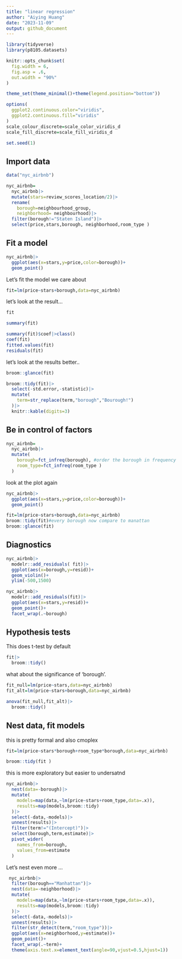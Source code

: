 ```yaml
---
title: "linear regression"
author: "Aiying Huang"
date: "2023-11-09"
output: github_document
---
```


```r
library(tidyverse)
library(p8105.datasets)

knitr::opts_chunk$set(
  fig.width = 6,
  fig.asp = .6,
  out.width = "90%"
)

theme_set(theme_minimal()+theme(legend.position="bottom"))

options(
  ggplot2.continuous.color="viridis",
  ggplot2.continuous.fill="viridis"
)
scale_colour_discrete=scale_color_viridis_d
scale_fill_discrete=scale_fill_viridis_d

set.seed(1)
```

## Import data

```r
data("nyc_airbnb")

nyc_airbnb=
  nyc_airbnb|>
  mutate(stars=review_scores_location/2)|>
  rename(
    borough=neighbourhood_group,
    neighborhood= neighbourhood)|>
  filter(borough!="Staten Island")|>
  select(price,stars,borough, neighborhood,room_type )
```

## Fit a model

```r
nyc_airbnb|>
  ggplot(aes(x=stars,y=price,color=borough))+
  geom_point()
```

Let's fit the model we care about

```r
fit=lm(price~stars+borough,data=nyc_airbnb)
```

let's look at the result...

```r
fit

summary(fit)

summary(fit)$coef|>class()
coef(fit)
fitted.values(fit)
residuals(fit)
```

let's look at the results better..

```r
broom::glance(fit)

broom::tidy(fit)|>
  select(-std.error,-statistic)|>
  mutate(
    term=str_replace(term,"borough","Bourough!")
  )|>
  knitr::kable(digits=3)
```

##  Be in control of factors

```r
nyc_airbnb=
  nyc_airbnb|>
  mutate(
    borough=fct_infreq(borough), #order the borough in frequency
    room_type=fct_infreq(room_type )
  )
```

look at the plot again

```r
nyc_airbnb|>
  ggplot(aes(x=stars,y=price,color=borough))+
  geom_point()
```

```r
fit=lm(price~stars+borough,data=nyc_airbnb)
broom::tidy(fit)#every borough now compare to manattan
broom::glance(fit)
```

## Diagnostics

```r
nyc_airbnb|>
  modelr::add_residuals( fit)|>
  ggplot(aes(x=borough,y=resid))+
  geom_violin()+
  ylim(-500,1500)

nyc_airbnb|>
  modelr::add_residuals(fit)|>
  ggplot(aes(x=stars,y=resid))+
  geom_point()+
  facet_wrap(.~borough)
```

## Hypothesis tests

This does t-test by default

```r
fit|>
  broom::tidy()
```

what about the significance of 'borough'.

```r
fit_null=lm(price~stars,data=nyc_airbnb)
fit_alt=lm(price~stars+borough,data=nyc_airbnb)

anova(fit_null,fit_alt)|>
  broom::tidy()
```

## Nest data, fit models

this is pretty formal and also cmoplex

```r
fit=lm(price~stars*borough+room_type*borough,data=nyc_airbnb)

broom::tidy(fit )
```

this is more exploratory but easier to undersatnd

```r
nyc_airbnb|>
  nest(data=-borough)|>
  mutate(
    models=map(data,~lm(price~stars+room_type,data=.x)),
    results=map(models,broom::tidy)
  )|>
  select(-data,-models)|>
  unnest(results)|>
  filter(term!="(Intercept)")|>
  select(borough,term,estimate)|>
  pivot_wider(
    names_from=borough,
    values_from=estimate
  )
```

Let's nest even more ...

```r
 nyc_airbnb|>
  filter(borough=="Manhattan")|>
  nest(data=-neighborhood)|>
  mutate(
    models=map(data,~lm(price~stars+room_type,data=.x)),
    results=map(models,broom::tidy)
  )|>
  select(-data,-models)|>
  unnest(results)|>
  filter(str_detect(term,"room_type"))|>
  ggplot(aes(x=neighborhood,y=estimate))+
  geom_point()+
  facet_wrap(.~term)+
  theme(axis.text.x=element_text(angle=90,vjust=0.5,hjust=1))
```














